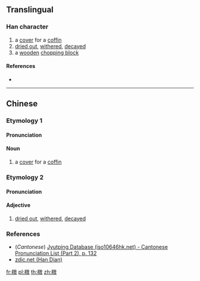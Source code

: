 ==Translingual==

===Han character===
{{Han char|rn=75|rad=木|as=12|sn=16|four=48940|canj=DYDK|ids=⿰木敦}}

# a [[cover]] for a [[coffin]]
# [[dried out]], [[wither]]ed, [[decay]]ed
# a [[wooden]] [[chopping block]]{{rfv-sense}}

====References====
* {{Han ref|kx=0553.170|dkj=15541|dj=0942.040|hdz=21294.110|uh=6A54|ud=27220|bh=E9D3|bd=59859}}

----

==Chinese==
{{zh-forms|t2=𧝋}}

===Etymology 1===

====Pronunciation====
{{zh-pron
|m=tuí
|mc=
|oc=
|ma=
|cat=n
}}

====Noun====
{{zh-noun}}

# a [[cover]] for a [[coffin]]

===Etymology 2===

====Pronunciation====
{{zh-pron
|m=dūn
|c=deon1
|ma=
|cat=a
}}

====Adjective====
{{zh-adj}}

# [[dried out]], [[wither]]ed, [[decay]]ed

===References===
* (''Cantonese'') [http://www.iso10646hk.net/jp/document/download.jsp Jyutping Database (iso10646hk.net) - Cantonese Pronunciation List (Part 2), p. 132]
* [http://www.zdic.net/z/1c/js/6A54.htm zdic.net (Han Dian)]

[[fr:橔]]
[[pl:橔]]
[[th:橔]]
[[zh:橔]]